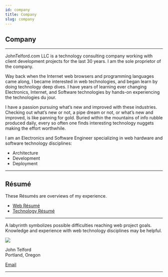```yaml
---
id: company
title: Company
slug: company
---
```


##  Company
---

JohnTelford.com LLC is a  technology consulting company working with client  development projects for the last 30 years. I am the sole proprietor of the company.


Way back when the Internet web browsers and programming languages came along, I became interested in web technologies, and began learn by doing technology deep dives. I have years of learning ever changing Electronics, Internet, and Software technologies by hands-on experiencing the technologies du jour.

I have a passion pursuing what’s new and improved with these industries. Checking out what’s new or not, a pipe dream or not, or what’s new and improved, is like panning for gold. Buried within the mountains of info rubble produced daily, every so often one finds interesting technology nuggets making the effort worthwhile.

I am an Electronics and Software Engineer specializing in web hardware and software technology disciplines:

- Architecture
- Development
- Deployment

---

## Résumé

These Résumés are overviews of my experience. 

- [Web Résumé](webresume)
- [Technology Résumé](techresume)

---

A labyrinth symbolizes possible difficulties reaching web project goals. Knowledge and experience with web technology disciplines may be helpful.


<Image src="/mugShot.png" height={100} width={125} />

John Telford  
Portland, Oregon
<p><a href="mailto:john@johntelford.com">Email</a></p>

---



